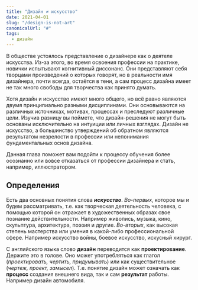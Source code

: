 ```yaml
---
title: "Дизайн ≠ искусство"
date: 2021-04-01
slug: "/design-is-not-art"
canonicalUrl: "#"
tags:
  - дизайн
---
```


В обществе устоялось представление о дизайнере как о деятеле искусства. Из-за этого, во время освоения профессии на практике, новички испытывают когнитивный диссонанс. Они представляют себя творцами произведений о которых говорят, но в реальности имя дизайнера, почти всегда, остаётся в тени, а сам процесс дизайна имеет не так много свободы для творчества как принято думать.

Хотя дизайн и искусство имеют много общего, но всё равно являются двумя принципиально разными дисциплинами. Они основываются на различных источниках, мотивах, процессах и преследуют различные цели. Изучив разницу вы поймете, что дизайн-решения не могут быть основаны исключительно на интуиции или личных взглядах. Дизайн не искусство, а большинство утверждений об обратном являются результатом незрелости в профессии или непонимания фундаментальных основ дизайна.

Данная глава поможет вам подойти к процессу обучения более осознанно или вовсе отказаться от профессии дизайнера и стать, например, иллюстратором.

## Определения

Есть два основных понятия слова ***искусство***. *Во-первых*, которое мы и будем рассматривать, т.е. как творческая деятельность человека, с помощью которой он отражает в художественных образах свое познание действительности. Например живопись, музыка, кино, скульптура, архитектура, поэзия и другие.
*Во-вторых*, как высокая степень мастерства или умения в какой-либо профессиональной сфере. Например искусство войны, боевое искусство, искусный хирург.

С английского языка слово **дизайн** переводится как **проектирование**. Держите это в голове. Оно может употребляться как глагол (*проектировать, чертить, придумывать*) или как существительное (*чертеж, проект, замысел*). Т.е. понятие дизайн может означать как **процесс** создания внешнего вида, так и сам **результат** работы. Например дизайн автомобиля.

